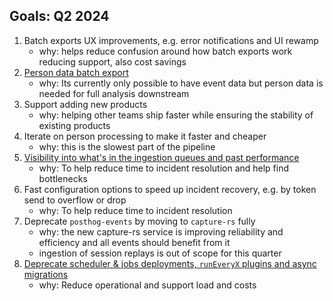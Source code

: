 ## Goals: Q2 2024

1. Batch exports UX improvements, e.g. error notifications and UI rewamp
   - why: helps reduce confusion around how batch exports work reducing support, also cost savings
1. [Person data batch export](https://github.com/PostHog/posthog/issues/20339)
   - why: Its currently only possible to have event data but person data is needed for full analysis downstream
1. Support adding new products
   - why: helping other teams ship faster while ensuring the stability of existing products
1. Iterate on person processing to make it faster and cheaper
   - why: this is the slowest part of the pipeline
1. [Visibility into what's in the ingestion queues and past performance](https://github.com/PostHog/posthog/issues/20985)
   - why: To help reduce time to incident resolution and help find bottlenecks
1. Fast configuration options to speed up incident recovery, e.g. by token send to overflow or drop
   - why: To help reduce time to incident resolution
1. Deprecate `posthog-events` by moving to `capture-rs` fully
   - why: the new capture-rs service is improving reliability and efficiency and all events should benefit from it
   - ingestion of session replays is out of scope for this quarter
1. [Deprecate scheduler & jobs deployments, `runEveryX` plugins and async migrations](https://github.com/PostHog/posthog/issues/21656)
   - why: Reduce operational and support load and costs
